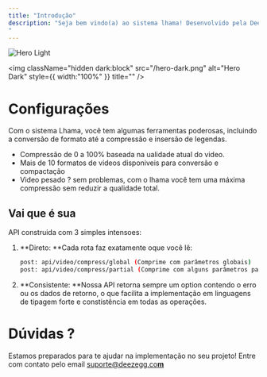 ```yaml
---
title: "Introdução"
description: "Seja bem vindo(a) ao sistema lhama! Desenvolvido pela Deez Entertainments, foi criada especialmente para resover o problema de altos volumes de videos criados pelo usuário da atual plataforma de compartilhamento de conteúdos.
"
---
```


<img
  className="block dark:hidden"
  src="/images/hero-light.png"
  alt="Hero Light"
/>

<img
  className="hidden dark:block"
  src="/hero-dark.png"
  alt="Hero Dark"
  style={{ width:"100%" }}
  title=""
/>

# <Icon icon="gear" iconType="thin" color="#3e20ff" size={40} /> Configurações

Com o sistema Lhama, você tem algumas ferramentas poderosas, incluindo a conversão de formato até a compressão e insersão de legendas.

- Compressão de 0 a 100% baseada na ualidade atual do video.
- Mais de 10 formatos de videos disponiveis para conversão e compactação
- Video pesado ? sem problemas, com o lhama você tem uma máxima compressão sem reduzir a qualidade total.

## <Icon icon="golf-flag-hole" iconType="thin" color="#3e20ff" size={40} /> **Vai que é sua**

API construida com 3 simples intensoes:

1. \*\*Direto: \*\*Cada rota faz exatamente oque você lê:

   ```bash
   post: api/video/compress/global (Comprime com parâmetros globais)
   post: api/video/compress/partial (Comprime com alguns parâmetros parciais)
   ```
2. \*\*Consistente: \*\*Nossa API retorna sempre um option contendo o erro ou os dados de retorno, o que facilita a implementação em linguagens de tipagem forte e constistência em todas as operações.

# <Icon icon="envelope" iconType="thin" color="#3e20ff" size={40} /> Dúvidas ?

Estamos preparados para te ajudar na implementação no seu projeto\! Entre com contato pelo email [suporte@deezegg.co**m**](mailto:suporte@deezegg.com)
